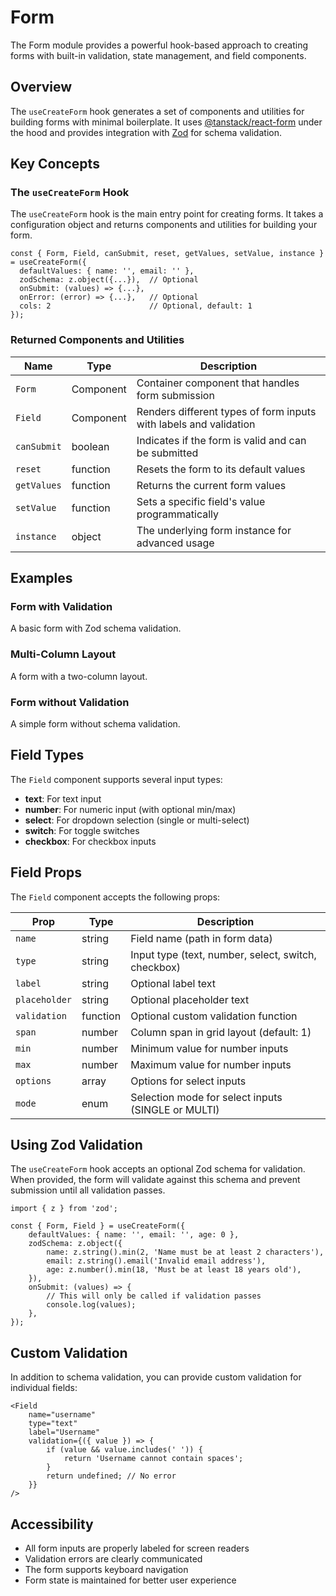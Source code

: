 

<Meta of={FormStories} />

# Form

The Form module provides a powerful hook-based approach to creating forms with built-in validation, state management, and field components.

## Overview

The `useCreateForm` hook generates a set of components and utilities for building forms with minimal boilerplate. It uses [@tanstack/react-form](https://tanstack.com/form/latest) under the hood and provides integration with [Zod](https://github.com/colinhacks/zod) for schema validation.

## Key Concepts

### The `useCreateForm` Hook

The `useCreateForm` hook is the main entry point for creating forms. It takes a configuration object and returns components and utilities for building your form.

```tsx
const { Form, Field, canSubmit, reset, getValues, setValue, instance } = useCreateForm({
  defaultValues: { name: '', email: '' },
  zodSchema: z.object({...}),  // Optional
  onSubmit: (values) => {...},
  onError: (error) => {...},   // Optional
  cols: 2                      // Optional, default: 1
});
```

### Returned Components and Utilities

| Name        | Type      | Description                                                       |
| ----------- | --------- | ----------------------------------------------------------------- |
| `Form`      | Component | Container component that handles form submission                  |
| `Field`     | Component | Renders different types of form inputs with labels and validation |
| `canSubmit` | boolean   | Indicates if the form is valid and can be submitted               |
| `reset`     | function  | Resets the form to its default values                             |
| `getValues` | function  | Returns the current form values                                   |
| `setValue`  | function  | Sets a specific field's value programmatically                    |
| `instance`  | object    | The underlying form instance for advanced usage                   |

## Examples

### Form with Validation

A basic form with Zod schema validation.

<Canvas of={FormStories.WithValidation} />

### Multi-Column Layout

A form with a two-column layout.

<Canvas of={FormStories.MultiColumnLayout} />

### Form without Validation

A simple form without schema validation.

<Canvas of={FormStories.WithoutValidation} />

## Field Types

The `Field` component supports several input types:

- **text**: For text input
- **number**: For numeric input (with optional min/max)
- **select**: For dropdown selection (single or multi-select)
- **switch**: For toggle switches
- **checkbox**: For checkbox inputs

## Field Props

The `Field` component accepts the following props:

| Prop          | Type     | Description                                         |
| ------------- | -------- | --------------------------------------------------- |
| `name`        | string   | Field name (path in form data)                      |
| `type`        | string   | Input type (text, number, select, switch, checkbox) |
| `label`       | string   | Optional label text                                 |
| `placeholder` | string   | Optional placeholder text                           |
| `validation`  | function | Optional custom validation function                 |
| `span`        | number   | Column span in grid layout (default: 1)             |
| `min`         | number   | Minimum value for number inputs                     |
| `max`         | number   | Maximum value for number inputs                     |
| `options`     | array    | Options for select inputs                           |
| `mode`        | enum     | Selection mode for select inputs (SINGLE or MULTI)  |

## Using Zod Validation

The `useCreateForm` hook accepts an optional Zod schema for validation. When provided, the form will validate against this schema and prevent submission until all validation passes.

```tsx
import { z } from 'zod';

const { Form, Field } = useCreateForm({
	defaultValues: { name: '', email: '', age: 0 },
	zodSchema: z.object({
		name: z.string().min(2, 'Name must be at least 2 characters'),
		email: z.string().email('Invalid email address'),
		age: z.number().min(18, 'Must be at least 18 years old'),
	}),
	onSubmit: (values) => {
		// This will only be called if validation passes
		console.log(values);
	},
});
```

## Custom Validation

In addition to schema validation, you can provide custom validation for individual fields:

```tsx
<Field
	name="username"
	type="text"
	label="Username"
	validation={({ value }) => {
		if (value && value.includes(' ')) {
			return 'Username cannot contain spaces';
		}
		return undefined; // No error
	}}
/>
```

## Accessibility

- All form inputs are properly labeled for screen readers
- Validation errors are clearly communicated
- The form supports keyboard navigation
- Form state is maintained for better user experience
